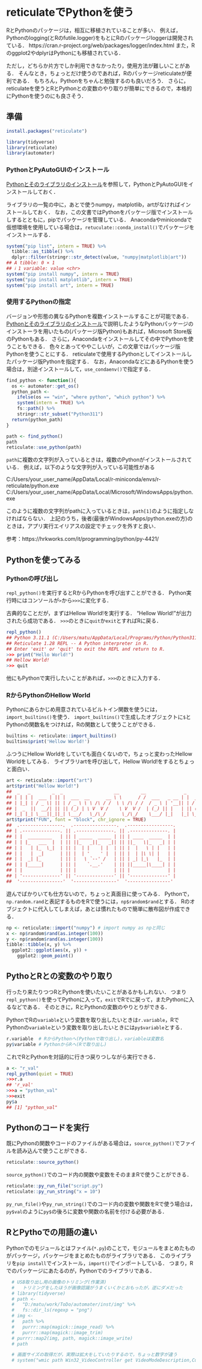 # reticulateでPythonを使う {#reticulate}

RとPythonのパッケージは，相互に移植されていることが多い．
例えば，Pythonのlogging(とRのfutile.logger)をもとにRのパッケージloggerは開発されている．
https://cran.r-project.org/web/packages/logger/index.html
また，Rのggplot2やdplyrはPythonにも移植されている．

ただし，どちらか片方でしか利用できなかったり，使用方法が難しいことがある．
そんなとき，ちょっとだけ使うのであれば，Rのパッケージreticulateが便利である．
もちろん，Pythonをちゃんと勉強するのも良いだろう．
さらに，reticulateを使うとRとPythonとの変数のやり取りが簡単にできるので，本格的にPythonを使うのにも良さそう．

## 準備


```r
install.packages("reticulate")
```

```r
library(tidyverse)
library(reticulate)
library(automater)
```

### PythonとPyAutoGUIのインストール

[Pythonとそのライブラリのインストール](#install_python)を参照して，PythonとPyAutoGUIをインストールしておく．

ライブラリの一覧の中に，あとで使うnumpy，matplotlib，artがなければインストールしておく．
なお，この文書ではPythonをパッケージ版でインストールしするとともに，pipでパッケージを管理している．
Anacondaやminicondaで仮想環境を使用している場合は，`retuculate::conda_install()`でパッケージをインストールする．

```r
system("pip list", intern = TRUE) %>%
  tibble::as_tibble() %>%
  dplyr::filter(stringr::str_detect(value, "numpy|matplotlib|art"))
## A tibble: 0 × 1
## ℹ 1 variable: value <chr>
system("pip install numpy", intern = TRUE)
system("pip install matplotlib", intern = TRUE)
system("pip install art", intern = TRUE)
```

### 使用するPythonの指定 {#identify_python}

バージョンや形態の異なるPythonを複数インストールすることが可能である．
[Pythonとそのライブラリのインストール](#install_python)で説明したようなPythonパッケージのインストーラを用いたもの(パッケージ版Python)もあれば，Microsoft Store版のPythonもある．
さらに，Anacondaをインストールしてその中でPythonを使うこともできる．
色々とあってややこしいが，この文章ではパッケージ版Pythonを使うことにする．
reticulateで使用するPythonとしてインストールしたパッケージ版Pythonを指定する．
なお，AnacondaなどにあるPythonを使う場合は，別途インストールして，`use_condaenv()`で指定する．

```r
find_python <- function(){
  os <- automater::get_os()
  python_path <- 
    ifelse(os == "win", "where python", "which python") %>%
    system(intern = TRUE) %>%
    fs::path() %>%
    stringr::str_subset("Python311")
  return(python_path)
}

path <- find_python()
path
reticulate::use_python(path)
```

`path`に複数の文字列が入っているときは，複数のPythonがインストールされている．
例えば，以下のような文字列が入っている可能性がある

C:/Users/your_user_name/AppData/Local/r-miniconda/envs/r-reticulate/python.exe
C:/Users/your_user_name/AppData/Local/Microsoft/WindowsApps/python.exe

このように複数の文字列がpathに入っているときは，`path[1]`のように指定しなければならない．
上記のうち，後者(最後がWindowsApps/python.exeの方)のときは，アプリ実行エイリアスの設定でチェックを外すと良い．

参考：https://hrkworks.com/it/programming/python/py-4421/

## Pythonを使ってみる

### Pythonの呼び出し

`repl_python()`を実行するとRからPythonを呼び出すことができる．
Python実行時にはコンソールが`>`から`>>>`に変化する．

古典的なことだが，まずはHellow World!を実行する．
"Hellow World!"が出力されたら成功である．
`>>>`のときに`quit`か`exit`とすればRに戻る．

```r
repl_python()
## Python 3.11.1 (C:/Users/matu/AppData/Local/Programs/Python/Python311/python.exe)
## Reticulate 1.28 REPL -- A Python interpreter in R.
## Enter 'exit' or 'quit' to exit the REPL and return to R.
>>> print("Hello World!")
## Hellow World!
>>> quit
```

他にもPythonで実行したいことがあれば，`>>>`のときに入力する．

### RからPythonのHellow World

Pythonにあらかじめ用意されているビルトイン関数を使うには，`import_builtins()`を使う．
`import_builtins()`で生成したオブジェクトに`$`とPythonの関数名をつければ，Rの関数として使うことができる．

```r
builtins <- reticulate::import_builtins()
builtins$print('Hellow World!')
```

ふつうにHellow Worldをしていても面白くないので，ちょっと変わったHellow Worldをしてみる．
ライブラリartを呼び出して，Hellow World!をするとちょっと面白い．

```r
art <- reticulate::import("art")
art$tprint("Hellow World!")
##  _   _        _  _                   __        __              _      _  _ 
## | | | |  ___ | || |  ___  __      __ \ \      / /  ___   _ __ | |  __| || |
## | |_| | / _ \| || | / _ \ \ \ /\ / /  \ \ /\ / /  / _ \ | '__|| | / _` || |
## |  _  ||  __/| || || (_) | \ V  V /    \ V  V /  | (_) || |   | || (_| ||_|
## |_| |_| \___||_||_| \___/   \_/\_/      \_/\_/    \___/ |_|   |_| \__,_|(_)
art$tprint("FUN", font = "block", chr_ignore = TRUE)
##  .----------------.  .----------------.  .-----------------.
## | .--------------. || .--------------. || .--------------. |
## | |  _________   | || | _____  _____ | || | ____  _____  | |
## | | |_   ___  |  | || ||_   _||_   _|| || ||_   \|_   _| | |
## | |   | |_  \_|  | || |  | |    | |  | || |  |   \ | |   | |
## | |   |  _|      | || |  | '    ' |  | || |  | |\ \| |   | |
## | |  _| |_       | || |   \ `--' /   | || | _| |_\   |_  | |
## | | |_____|      | || |    `.__.'    | || ||_____|\____| | |
## | |              | || |              | || |              | |
## | '--------------' || '--------------' || '--------------' |
##  '----------------'  '----------------'  '----------------' 
```

遊んでばかりいても仕方ないので，ちょっと真面目に使ってみる．
Pythonで，`np.random.rand`と表記するものをRで使うには，`np$random$rand`とする．
Rのオブジェクトに代入してしまえば，あとは慣れたもので簡単に散布図が作成できる．

```r
np <- reticulate::import("numpy") # import numpy as npと同じ
x <- np$random$rand(as.integer(100))
y <- np$random$rand(as.integer(100))
tibble::tibble(x, y) %>%
  ggplot2::ggplot(aes(x, y)) +
    ggplot2::geom_point()
```


## PythoとRとの変数のやり取り

行ったり来たりつつRとPythonを使いたいことがあるかもしれない．
つまり`repl_python()`を使ってPythonに入って，`exit`でRでに戻って，またPythonに入るなどである．
そのときに，RとPythonの変数のやりとりができる．

PythonでRの`variable`という変数を取り出したいときは`r.variable`，RでPythonの`variable`という変数を取り出したいときには`py$variable`とする．

```r
r.variable  # RからPythonへ(Pythonで取り出し)，variableは変数名
py$variable # PythonからRへ(Rで取り出し)
```

これでRとPythonを対話的に行きつ戻りつしながら実行できる．

```r
a <- "r_val"
repl_python(quiet = TRUE)
>>>r.a
## 'r_val'
>>>a = "python_val"
>>>exit
py$a
## [1] "python_val"
```

## Pythonのコードを実行

既にPythonの関数やコードのファイルがある場合は，`source_python()`でファイルを読み込んで使うことができる．

<!--
TODO：Pythonらしいコードを入れる
  # https://techblog.nhn-techorus.com/archives/8329
-->

```r
reticulate::source_python()
```

`source_python()`でのコード内の関数や変数をそのままRで使うことができる．



```r
reticulate::py_run_file("script.py")
reticulate::py_run_string("x = 10")
```


`py_run_file()`や`py_run_string()`でのコード内の変数や関数をRで使う場合は，`py$val`のように`py$`の後ろに変数や関数の名前を付ける必要がある．


## RとPythoでの用語の違い



Pythonでのモジュールとはファイル(`*.py`)のことで，モジュールをまとめたものがパッケージ，パッケージをまとめたものがライブラリである．
このライブラリを`pip install`でインストール，`import()`でインポートしている．
つまり，Rでのパッケージにあたるのが，Pythonでのライブラリである．


<!--
  ## Pythonでのモジュール(パッケージ)のインストール
Rstudioでpythonを書く (reticulate)
https://qiita.com/Wa__a/items/42129e529cfb6c38e046

py_install()やconda_install()でパッケージがインストールできないとき
- pip でパッケージをインストール   
- pipでインストールできたpythonをreticulate::use_python()で指定
-->


<!--
```
## memo
  # pdf2docxのインストール   
pip install pdf2docx
```

```r
  # pdf2docxの読み込みでエラーになるとき
  #   reticulate::use_python()でpythonを指定
  #   pipでpdf2docxがインストールできたpythonを使う
library(reticulate)
  # reticulate::py_install("pdf2docx") エラー
  # https://anaconda.org/conda-forge/python-docx
  # reticulate::conda_install(channel = "conda-forge", packages = "python-docx")  # できたけど，pdf2docxは読み込めず
reticulate::use_python("C:/Python/Python39/python.exe")
reticulate::py_run_string("from pdf2docx import parse")
reticulate::py_run_string("pdf_file = 'D:/a.pdf'")
reticulate::py_run_string("docx_file = 'D:/a.docx'")
reticulate::py_run_string("parse(pdf_file, docx_file)")
```
-->

```r
  # USB取り出し用の画像のトリミング(作業済)
  #   トリミングをしたほうが画像認識がうまくいくかとおもったが，逆にダメだった
  # library(tidyverse)
  # path <- 
  #   "D:/matu/work/ToDo/automater/inst/img" %>%
  #   fs::dir_ls(regexp = "png") 
  # img <- 
  #   path %>%
  #   purrr::map(magick::image_read) %>%
  #   purrr::map(magick::image_trim)
  # purrr::map2(img, path, magick::image_write)
  # path
```


```r
  # 画面サイズの取得だが，実際は拡大をしていたりするので，ちょっと数字が違う
  # system("wmic path Win32_VideoController get VideoModeDescription,CurrentVerticalResolution,CurrentHorizontalResolution /format:value")
```

